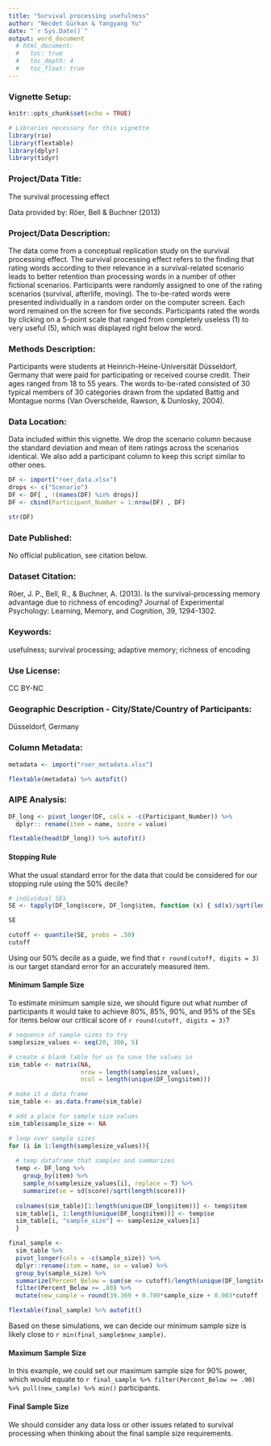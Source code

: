 ```yaml
---
title: "Survival processing usefulness"
author: "Necdet Gürkan & Yangyang Yu"
date: "`r Sys.Date()`"
output: word_document
  # html_document:
  #   toc: true
  #   toc_depth: 4
  #   toc_float: true
---
```

### Vignette Setup: 

```r
knitr::opts_chunk$set(echo = TRUE)

# Libraries necessary for this vignette
library(rio)
library(flextable)
library(dplyr)
library(tidyr)
```

### Project/Data Title: 

The survival processing effect

Data provided by: Röer, Bell & Buchner (2013)

### Project/Data Description: 

The data come from a conceptual replication study on the survival processing effect. The survival processing effect refers to the finding that rating words according to their relevance in a survival-related scenario leads to better retention than processing words in a number of other fictional scenarios. Participants were randomly assigned to one of the rating scenarios (survival, afterlife, moving). The to-be-rated words were presented individually in a random order on the computer screen. Each word remained on the screen for five seconds. Participants rated the words by clicking on a 5-point scale that ranged from completely useless (1) to very useful (5), which was displayed right below the word.

### Methods Description: 

Participants were students at Heinrich-Heine-Universität Düsseldorf, Germany that were paid for participating or received course credit. Their ages ranged from 18 to 55 years. The words to-be-rated consisted of 30 typical members of 30 categories drawn from the updated Battig and Montague norms (Van Overschelde, Rawson, & Dunlosky, 2004).

### Data Location: 

Data included within this vignette. We drop the scenario column because the standard deviation and mean of item ratings across the scenarios identical. We also add a participant column to keep this script similar to other ones.

```r
DF <- import("roer_data.xlsx")
drops <- c("Scenario")
DF <- DF[ , !(names(DF) %in% drops)]
DF <- cbind(Participant_Number = 1:nrow(DF) , DF)

str(DF)
```

### Date Published: 

No official publication, see citation below.  

### Dataset Citation: 

Röer, J. P., Bell, R., & Buchner, A. (2013). Is the survival-processing memory advantage due to richness of encoding? Journal of Experimental Psychology: Learning, Memory, and Cognition, 39, 1294-1302.

### Keywords: 

usefulness; survival processing; adaptive memory; richness of encoding

### Use License: 

CC BY-NC

### Geographic Description - City/State/Country of Participants:

Düsseldorf, Germany

### Column Metadata:

```r
metadata <- import("roer_metadata.xlsx")

flextable(metadata) %>% autofit()
```

### AIPE Analysis: 

```r
DF_long <- pivot_longer(DF, cols = -c(Participant_Number)) %>% 
  dplyr:: rename(item = name, score = value)

flextable(head(DF_long)) %>% autofit()
```



#### Stopping Rule

What the usual standard error for the data that could be considered for our stopping rule using the 50% decile? 

```r
# individual SEs
SE <- tapply(DF_long$score, DF_long$item, function (x) { sd(x)/sqrt(length(x)) })

SE

cutoff <- quantile(SE, probs = .50)
cutoff
```

Using our 50% decile as a guide, we find that `r round(cutoff, digits = 3)` is our target standard error for an accurately measured item. 

#### Minimum Sample Size

To estimate minimum sample size, we should figure out what number of participants it would take to achieve 80%, 85%, 90%, and 95% of the SEs for items below our critical score of `r round(cutoff, digits = 3)`?

```r
# sequence of sample sizes to try
samplesize_values <- seq(20, 300, 5)

# create a blank table for us to save the values in 
sim_table <- matrix(NA, 
                    nrow = length(samplesize_values), 
                    ncol = length(unique(DF_long$item)))

# make it a data frame
sim_table <- as.data.frame(sim_table)

# add a place for sample size values 
sim_table$sample_size <- NA

# loop over sample sizes
for (i in 1:length(samplesize_values)){
    
  # temp dataframe that samples and summarizes
  temp <- DF_long %>% 
    group_by(item) %>% 
    sample_n(samplesize_values[i], replace = T) %>% 
    summarize(se = sd(score)/sqrt(length(score))) 
  
  colnames(sim_table)[1:length(unique(DF_long$item))] <- temp$item
  sim_table[i, 1:length(unique(DF_long$item))] <- temp$se
  sim_table[i, "sample_size"] <- samplesize_values[i]
  }

final_sample <- 
  sim_table %>% 
  pivot_longer(cols = -c(sample_size)) %>% 
  dplyr::rename(item = name, se = value) %>% 
  group_by(sample_size) %>% 
  summarize(Percent_Below = sum(se <= cutoff)/length(unique(DF_long$item))) %>% 
  filter(Percent_Below >= .80) %>% 
  mutate(new_sample = round(39.369 + 0.700*sample_size + 0.003*cutoff - 0.694*length(unique(DF_long$item))))

flextable(final_sample) %>% autofit()               
```

Based on these simulations, we can decide our minimum sample size is likely close to `r min(final_sample$new_sample)`.

#### Maximum Sample Size

In this example, we could set our maximum sample size for 90% power, which would equate to `r final_sample %>% filter(Percent_Below >= .90) %>% pull(new_sample) %>% min()` participants. 

#### Final Sample Size

We should consider any data loss or other issues related to survival processing when thinking about the final sample size requirements. 



